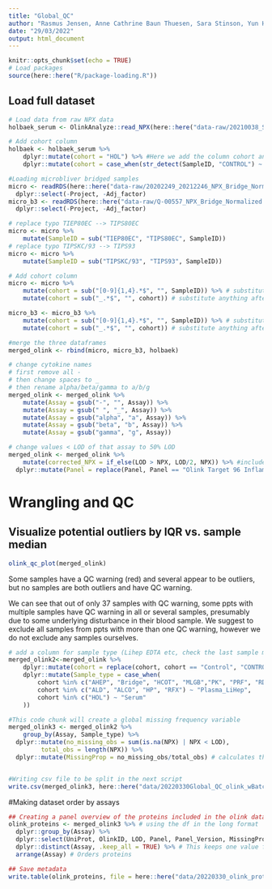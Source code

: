 ```yaml
---
title: "Global_QC"
author: "Rasmus Jensen, Anne Cathrine Baun Thuesen, Sara Stinson, Yun Huang, Helene Bæk Juel, Evelina Stankevic"
date: "29/03/2022"
output: html_document
---
```


```r
knitr::opts_chunk$set(echo = TRUE)
# Load packages
source(here::here("R/package-loading.R"))
```

## Load full dataset
```r
# Load data from raw NPX data
holbaek_serum <- OlinkAnalyze::read_NPX(here::here("data-raw/20210038_Stinson_NPX.xlsx"))

# Add cohort column
holbaek <- holbaek_serum %>%
    dplyr::mutate(cohort = "HOL") %>% #Here we add the column cohort and name them all "HOL"
    dplyr::mutate(cohort = case_when(str_detect(SampleID, "CONTROL") ~ "Control", TRUE ~ "HOL")) #Here we name all the control samples "control" instead of "HOL"

#Loading microbliver bridged samples 
micro <- readRDS(here::here("data-raw/20202249_20212246_NPX_Bridge_Normalized.rds")) %>%
  dplyr::select(-Project, -Adj_factor)
micro_b3 <- readRDS(here::here("data-raw/Q-00557_NPX_Bridge_Normalized.rds"))%>%
  dplyr::select(-Project, -Adj_factor)

# replace typo TIEP80EC --> TIPS80EC
micro <- micro %>%
    mutate(SampleID = sub("TIEP80EC", "TIPS80EC", SampleID))
# replace typo TIPSKC/93 --> TIPS93
micro <- micro %>%
    mutate(SampleID = sub("TIPSKC/93", "TIPS93", SampleID))

# Add cohort column
micro <- micro %>%
    mutate(cohort = sub("[0-9]{1,4}.*$", "", SampleID)) %>% # substitute 1-4 numbers and everything after this (.*$) with nothing
    mutate(cohort = sub("_.*$", "", cohort)) # substitute anything after a _ with nothing to remove long control names and just keep "CONTROL"

micro_b3 <- micro_b3 %>%
    mutate(cohort = sub("[0-9]{1,4}.*$", "", SampleID)) %>% # substitute 1-4 numbers and everything after this (.*$) with nothing
    mutate(cohort = sub("_.*$", "", cohort)) # substitute anything after a _ with nothing to remove long control names and just keep "CONTROL"

#merge the three dataframes
merged_olink <- rbind(micro, micro_b3, holbaek)

# change cytokine names
# first remove all -
# then change spaces to _
# then rename alpha/beta/gamma to a/b/g
merged_olink <- merged_olink %>%
    mutate(Assay = gsub("-", "", Assay)) %>%
    mutate(Assay = gsub(" ", "_", Assay)) %>%
    mutate(Assay = gsub("alpha", "a", Assay)) %>%
    mutate(Assay = gsub("beta", "b", Assay)) %>%
    mutate(Assay = gsub("gamma", "g", Assay))

# change values < LOD of that assay to 50% LOD
merged_olink <- merged_olink %>%
    mutate(corrected_NPX = if_else(LOD > NPX, LOD/2, NPX)) %>% #include this to df but not use this for QC
  dplyr::mutate(Panel = replace(Panel, Panel == "Olink Target 96 Inflammation", "Olink Inflammation"))

```

# Wrangling and QC

## Visualize potential outliers by IQR vs. sample median
```r
olink_qc_plot(merged_olink)
```

Some samples have a QC warning (red) and several appear to be outliers, but no samples are both outliers and have QC warning.

We can see that out of only 37 samples with QC warning, some ppts with multiple samples have QC warning in all or several samples, presumably due to some underlying disturbance in their blood sample. We suggest to exclude all samples from ppts with more than one QC warning, however we do not exclude any samples ourselves.



```r

# add a column for sample type (Lihep EDTA etc, check the last sample manifest)
merged_olink2<-merged_olink %>% 
    dplyr::mutate(cohort = replace(cohort, cohort == "Control", "CONTROL")) %>% 
    dplyr::mutate(Sample_type = case_when(
        cohort %in% c("AHEP", "Bridge", "HCOT", "MLGB","PK", "PRF", "RDC", "SIP", "TIPS", "ProD", "Bridge", "CONTROL", "HOL-F", "HOL-N") ~ "Plasma_EDTA", 
        cohort %in% c("ALD", "ALCO", "HP", "RFX") ~ "Plasma_LiHep", 
        cohort %in% c("HOL") ~ "Serum"
    ))

#This code chunk will create a global missing frequency variable
merged_olink3 <- merged_olink2 %>%
    group_by(Assay, Sample_type) %>% 
  dplyr::mutate(no_missing_obs = sum(is.na(NPX) | NPX < LOD),
         total_obs = length(NPX)) %>%
  dplyr::mutate(MissingProp = no_missing_obs/total_obs) # calculates the global MissingFreq


#Writing csv file to be split in the next script
write.csv(merged_olink3, here::here("data/20220330Global_QC_olink_wBatch3.csv"), row.names = F)
```


#Making dataset order by assays
```r
## Creating a panel overview of the proteins included in the olink dataset
olink_proteins <- merged_olink3 %>% # using the df in the long format
  dplyr::group_by(Assay) %>%
  dplyr::select(UniProt, OlinkID, LOD, Panel, Panel_Version, MissingProp) %>% #These I think would be important to include
  dplyr::distinct(Assay, .keep_all = TRUE) %>% # This keeps one value for each protein in the long format
  arrange(Assay) # Orders proteins

## Save metadata
write.table(olink_proteins, file = here::here("data/20220330_olink_proteins_wBatch3.txt"), sep = "\t", quote = F)
```
